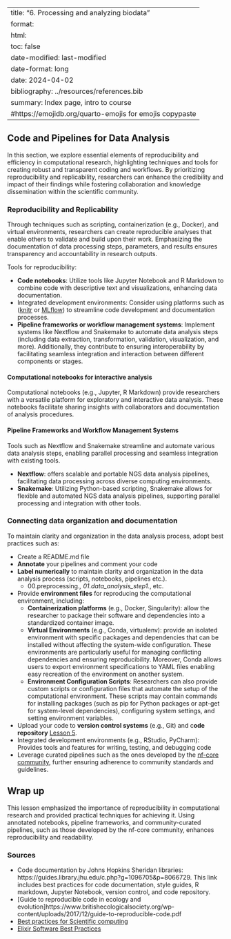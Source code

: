 
---
title: "6. Processing and analyzing biodata"
format: 
  html:
    toc: false
date-modified: last-modified
date-format: long
date: 2024-04-02
bibliography: ../resources/references.bib
summary: Index page, intro to course
#https://emojidb.org/quarto-emojis for emojis copypaste
---
## Code and Pipelines for Data Analysis

In this section, we explore essential elements of reproducibility and efficiency in computational research, highlighting techniques and tools for creating robust and transparent coding and workflows. By prioritizing reproducibility and replicability, researchers can enhance the credibility and impact of their findings while fostering collaboration and knowledge dissemination within the scientific community.

### Reproducibility and Replicability

Through techniques such as scripting, containerization (e.g., Docker), and virtual environments, researchers can create reproducible analyses that enable others to validate and build upon their work. Emphasizing the documentation of data processing steps, parameters, and results ensures transparency and accountability in research outputs.

Tools for reproducibility:

- **Code notebooks**: Utilize tools like Jupyter Notebook and R Markdown to combine code with descriptive text and visualizations, enhancing data documentation.  
- Integrated development environments: Consider using platforms such as ([knitr](https://yihui.org/knitr/) or [MLflow](https://mlflow.org/)) to streamline code development and documentation processes.
- **Pipeline frameworks or workflow management systems**: Implement systems like Nextflow and Snakemake to automate data analysis steps (including data extraction, transformation, validation, visualization, and more). Additionally, they contribute to ensuring interoperability by facilitating seamless integration and interaction between different components or stages.  

#### Computational notebooks for interactive analysis
Computational notebooks (e.g., Jupyter, R Markdown) provide researchers with a versatile platform for exploratory and interactive data analysis. These notebooks facilitate sharing insights with collaborators and documentation of analysis procedures.

#### Pipeline Frameworks and Workflow Management Systems
Tools such as Nextflow and Snakemake streamline and automate various data analysis steps, enabling parallel processing and seamless integration with existing tools.

- **Nextflow**: offers scalable and portable NGS data analysis pipelines, facilitating data processing across diverse computing environments.
- **Snakemake**: Utilizing Python-based scripting, Snakemake allows for flexible and automated NGS data analysis pipelines, supporting parallel processing and integration with other tools.

### Connecting data organization and documentation

To maintain clarity and organization in the data analysis process, adopt best practices such as:

- Create a README.md file 
- **Annotate** your pipelines and comment your code
- **Label numerically** to maintain clarity and organization in the data analysis process (scripts, notebooks, pipelines etc.).
  - 00.preprocessing.*, 01.data_analysis_step1.*, etc. 
- Provide **environment files** for reproducing the computational environment, including:
  - **Containerization platforms** (e.g., Docker, Singularity): allow the researcher to package their software and dependencies into a standardized container image.
  - **Virtual Environments** (e.g., Conda, virtualenv): provide an isolated environment with specific packages and dependencies that can be installed without affecting the system-wide configuration. These environments are particularly useful for managing conflicting dependencies and ensuring reproducibility. Moreover, Conda allows users to export environment specifications to YAML files enabling easy recreation of the environment on another system. 
  - **Environment Configuration Scripts**: Researchers can also provide custom scripts or configuration files that automate the setup of the computational environment. These scripts may contain commands for installing packages (such as pip for Python packages or apt-get for system-level dependencies), configuring system settings, and setting environment variables.
- Upload your code to **version control systems** (e.g., Git) and c**ode repository** [Lesson 5](./05_VC.qmd). 
- Integrated development environments (e.g., RStudio, PyCharm): Provides tools and features for writing, testing, and debugging code
- Leverage curated pipelines such as the ones developed by the [nf-core community](https://nf-co.re/), further ensuring adherence to community standards and guidelines.


## Wrap up
This lesson emphasized the importance of reproducibility in computational research and provided practical techniques for achieving it. Using annotated notebooks, pipeline frameworks, and community-curated pipelines, such as those developed by the nf-core community, enhances reproducibility and readability. 

### Sources
- Code documentation by Johns Hopkins Sheridan libraries: https://guides.library.jhu.edu/c.php?g=1096705&p=8066729. This link includes best practices for code documentation, style guides, R markdown, Jupyter Notebook, version control, and code repository. 
- [Guide to reproducible code in ecology and evolution]https://www.britishecologicalsociety.org/wp-content/uploads/2017/12/guide-to-reproducible-code.pdf
- [Best practices for Scientific computing](https://journals.plos.org/plosbiology/article?id=10.1371/journal.pbio.1001745)
- [Elixir Software Best Practices](https://elixir-europe.org/platforms/tools/software-best-practices)
